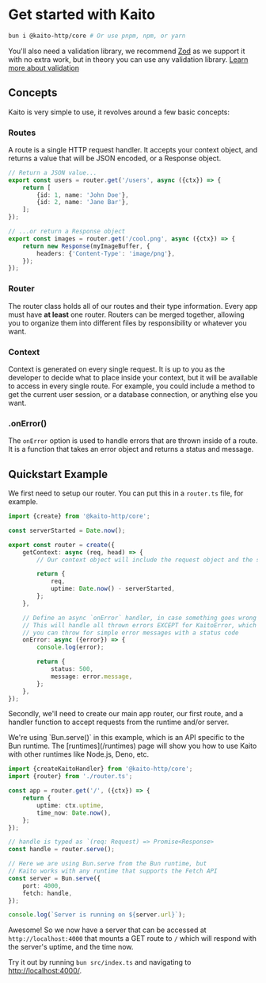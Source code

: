 
# Get started with Kaito

```bash
bun i @kaito-http/core # Or use pnpm, npm, or yarn
```

You'll also need a validation library, we recommend [Zod](https://zod.dev/) as we support it with no extra work, but in theory you can use any validation library. [Learn more about validation](/documentation/validation)

## Concepts

Kaito is very simple to use, it revolves around a few basic concepts:

### Routes

A route is a single HTTP request handler. It accepts your context object, and returns a value that will be JSON encoded, or a Response object.

```ts
// Return a JSON value...
export const users = router.get('/users', async ({ctx}) => {
	return [
		{id: 1, name: 'John Doe'},
		{id: 2, name: 'Jane Bar'},
	];
});

// ...or return a Response object
export const images = router.get('/cool.png', async ({ctx}) => {
	return new Response(myImageBuffer, {
		headers: {'Content-Type': 'image/png'},
	});
});
```

### Router

The router class holds all of our routes and their type information. Every app must have **at least** one router. Routers can be merged together, allowing you to organize them into different files by responsibility or whatever you want.

### Context

Context is generated on every single request. It is up to you as the developer to decide what to place inside your context, but it will be available to access in every single route. For example, you could include a method to get the current user session, or a database connection, or anything else you want.

### .onError()

The `onError` option is used to handle errors that are thrown inside of a route. It is a function that takes an error object and returns a status and message.

## Quickstart Example

We first need to setup our router. You can put this in a `router.ts` file, for example.

```typescript
import {create} from '@kaito-http/core';

const serverStarted = Date.now();

export const router = create({
	getContext: async (req, head) => {
		// Our context object will include the request object and the server uptime.

		return {
			req,
			uptime: Date.now() - serverStarted,
		};
	},

	// Define an async `onError` handler, in case something goes wrong inside of the route
	// This will handle all thrown errors EXCEPT for KaitoError, which is a special error type
	// you can throw for simple error messages with a status code
	onError: async ({error}) => {
		console.log(error);

		return {
			status: 500,
			message: error.message,
		};
	},
});
```

Secondly, we'll need to create our main app router, our first route, and a handler function to accept requests from the runtime and/or server.

<Callout>
	We're using `Bun.serve()` in this example, which is an API specific to the Bun runtime. The [runtimes](/runtimes) page
	will show you how to use Kaito with other runtimes like Node.js, Deno, etc.
</Callout>

```typescript
import {createKaitoHandler} from '@kaito-http/core';
import {router} from './router.ts';

const app = router.get('/', ({ctx}) => {
	return {
		uptime: ctx.uptime,
		time_now: Date.now(),
	};
});

// handle is typed as `(req: Request) => Promise<Response>
const handle = router.serve();

// Here we are using Bun.serve from the Bun runtime, but
// Kaito works with any runtime that supports the Fetch API
const server = Bun.serve({
	port: 4000,
	fetch: handle,
});

console.log(`Server is running on ${server.url}`);
```

Awesome! So we now have a server that can be accessed at `http://localhost:4000` that mounts a GET route to `/` which will respond with the server's uptime, and the time now.

Try it out by running `bun src/index.ts` and navigating to [http://localhost:4000/](http://localhost:4000/).
